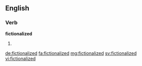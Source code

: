 ==English==

===Verb===
'''fictionalized'''

# {{past of|fictionalize}}

[[de:fictionalized]]
[[fa:fictionalized]]
[[mg:fictionalized]]
[[sv:fictionalized]]
[[vi:fictionalized]]